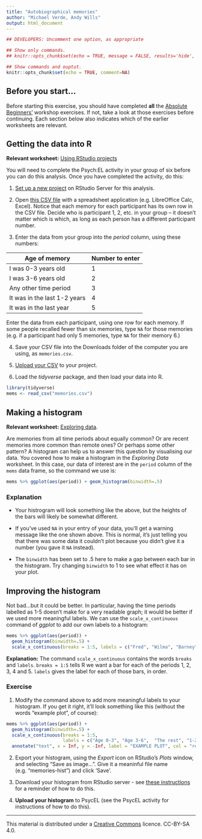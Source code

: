 ```yaml
---
title: "Autobiographical memories"
author: "Michael Verde, Andy Wills"
output: html_document
---
```


```r
## DEVELOPERS: Uncomment one option, as appropriate

## Show only commands.
## knitr::opts_chunk$set(echo = TRUE, message = FALSE, results='hide', fig.keep = 'none', comment=NA)

## Show commands and ouptut.
knitr::opts_chunk$set(echo = TRUE, comment=NA)
```

## Before you start...
Before starting this exercise, you should have completed **all** the [Absolute Beginners'](index.html) workshop exercises. If not, take a look at those exercises before continuing. Each section below also indicates which of the earlier worksheets are relevant.

## Getting the data into R
**Relevant worksheet:** [Using RStudio projects](using-projects.html)

You will need to complete the Psych:EL activity in your group of six before you can do this analysis. Once you have completed the activity, do this:

1. [Set up a new project](using-projects.html) on RStudio Server for this analysis.

2. Open [this CSV file](memories-blank.csv) with a spreadsheet application (e.g. LibreOffice Calc, Excel). Notice that each memory for each participant has its own row in the CSV file. Decide who is participant 1, 2, etc. in your group -- it doesn't matter which is which, as long as each person has a different participant number. 

3. Enter the data from your group into the _period_ column, using these numbers:

| Age of memory  | Number to enter |
| -------------- | --------------- |
| I was 0-3 years old  |  1       |
| I was 3-6 years old  |  2       |
| Any other time period         |  3       |
| It was in the last 1-2 years  |  4    |
| It was in the last year    |  5  |

Enter the data from each participant, using one row for each memory. If some people recalled fewer than six memories, type `NA` for those memories (e.g. if a participant had only 5 memories, type `NA` for their memory 6.)

4. Save your CSV file into the Downloads folder of the computer you are using, as `memories.csv`.

5. [Upload your CSV](entering-data-by-hand.html#upload) to your project.

6. Load the _tidyverse_ package, and then load your data into R.

```r
library(tidyverse)
mems <- read_csv("memories.csv")
```

## Making a histogram

**Relevant worksheet:** [Exploring data](exploring-incomes.html). 

Are memories from all time periods about equally common? Or are recent memories more common than remote ones? Or perhaps some other pattern? A histogram can help us to answer this question by visualising our data. You covered how to make a histogram in the _Exploring Data_ worksheet. In this case, our data of interest are in the `period` column of the `mems` data frame, so the command we use is:

```r
mems %>% ggplot(aes(period)) + geom_histogram(binwidth=.5)
```

### Explanation

- Your histrogram will look something like the above, but the heights of the bars will likely be somewhat different. 

- If you've used `NA` in your entry of your data, you'll get a warning message like the one shown above. This is normal, it's just telling you that there was some data it couldn't plot because you didn't give it a number (you gave it `NA` instead). 

- The `binwidth` has been set to .5 here to make a gap between each bar in the histogram. Try changing `binwidth` to 1 to see what effect it has on your plot.


## Improving the histogram

Not bad...but it could be better. In particular, having the time periods labelled as 1-5 doesn't make for a very readable graph; it would be better if we used more meaningful labels. We can use the `scale_x_continuous` command of _ggplot_ to add our own labels to a histogram:

```r
mems %>% ggplot(aes(period)) + 
  geom_histogram(binwidth=.5) + 
  scale_x_continuous(breaks = 1:5, labels = c("Fred", "Wilma", "Barney", "Betty", "Pebbles")) 
```

**Explanation:** The command `scale_x_continuous` contains the words `breaks` and `labels`. `breaks = 1:5` tells R we want a bar for each of the periods 1, 2, 3, 4 and 5. `labels` gives the label for each of those bars, in order. 

### Exercise

1. Modify the command above to add more meaningful labels to your histogram. If you get it right, it'll look something like this (without the words "example plot", of course):

```r
mems %>% ggplot(aes(period)) + 
  geom_histogram(binwidth=.5) + 
  scale_x_continuous(breaks = 1:5, 
                     labels = c("Age 0-3", "Age 3-6",  "The rest", "1-2 yrs. ago", "< 1yr. ago")) +
  annotate("text", x = Inf, y = -Inf, label = "EXAMPLE PLOT", col = "red", hjust = 5.1, vjust = -1.1)
```

2. Export your histogram, using the _Export_ icon on RStudio's _Plots_ window, and selecting "Save as image...". Give it a meaninful file name (e.g. "memories-hist") and click 'Save'. 

3. Download your histogram from RStudio server - see [these instructions](using-projects.html#download) for a reminder of how to do this.

3. **Upload your histogram** to PsycEL (see the PsycEL activity for instructions of how to do this).


___

This material is distributed under a [Creative Commons](https://creativecommons.org/) licence. CC-BY-SA 4.0. 

